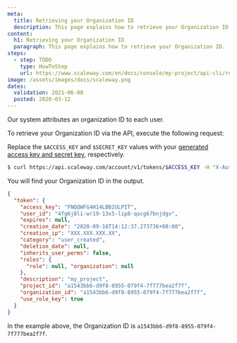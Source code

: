 ```yaml
---
meta:
  title: Retrieving your Organization ID
  description: This page explains how to retrieve your Organization ID.
content:
  h1: Retrieving your Organization ID
  paragraph: This page explains how to retrieve your Organization ID.
steps:
  - step: TODO
    type: HowToStep
    url: https://www.scaleway.com/en/docs/console/my-project/api-cli/retrieving-org-id
image: /assets/images/docs/scaleway.png
dates:
  validation: 2021-06-08
  posted: 2020-03-12
---
```


Our system attributes an organization ID to each user. 

To retrieve your Organization ID via the API, execute the following request:

<Message type="note">

  Replace the `$ACCESS_KEY` and `$SECRET_KEY` values with your [generated access key and secret key](/console/my-project/how-to/generate-api-key), respectively.

</Message>

```bash 
$ curl https://api.scaleway.com/account/v1/tokens/$ACCESS_KEY -H "X-Auth-Token: $SECRET_KEY"
```
You will find your Organization ID in the output. 
```json
{
  "token": {
    "access_key": "FNQQWFG4H14LBB2ULPIT", 
    "user_id": "4fg6j8li-wr19-13x5-lip8-qacg67bnjdgv", 
    "expires": null, 
    "creation_date": "2020-09-16T14:12:37.273736+00:00", 
    "creation_ip": "XXX.XXX.XXX.XX", 
    "category": "user_created", 
    "deletion_date": null, 
    "inherits_user_perms": false, 
    "roles": {
      "role": null, "organization": null
    }, 
    "description": "my_project", 
    "project_id": "a1543bb6-d9f8-8955-079f4-7f777bea2f7f", 
    "organization_id": "a1543bb6-d9f8-8955-079f4-7f777bea2f7f",
    "use_role_key": true
  }
}
```
In the example above, the Organization ID is `a1543bb6-d9f8-8955-079f4-7f777bea2f7f`.
